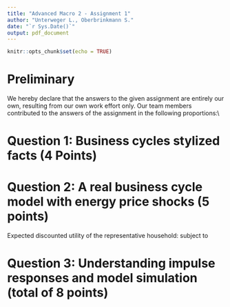 ```yaml
---
title: "Advanced Macro 2 - Assignment 1"
author: "Unterweger L., Oberbrinkmann S."
date: "`r Sys.Date()`"
output: pdf_document
---
```


```r
knitr::opts_chunk$set(echo = TRUE)
```

# Preliminary
We hereby declare that the answers to the given assignment are entirely our own, resulting from our own work effort only. Our team members contributed to the answers of the assignment in the following proportions:\\
\begin{itemize}
  \item Unterweger Lucas: 50%
  \item Oberbrinkmann Sophia: 50%
\end{itemize}

# Question 1: Business cycles stylized facts (4 Points)

# Question 2: A real business cycle model with energy price shocks (5 points)

Expected discounted utility of the representative household:
\begin{equation}
  U = E_0\left[\sum_{t=0}^\infty\beta_t\frac{C_t^{1-\sigma}}{1-\sigma}+\theta \log(1-N_t)\right]
\end{equation}
subject to
\begin{equation}
  C_t + K_{t+1}+P_tEN_t \leq A_tK_t^\alpha N_t^\gamma EN_t^{1-\alpha-\gamma}+(1-\delta)K_t
\end{equation}

# Question 3: Understanding impulse responses and model simulation (total of 8 points)
